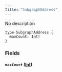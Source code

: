 ```yaml
---
title: "SubgraphAddress"
---
```


No description

```
type SubgraphAddress {
  maxCount: Int!
}

```

### Fields[](#fields "Direct link to heading")

#### `maxCount` ([Int](/developer/graphql-api/references/scalars/int))[](#maxcount-int "Direct link to heading")